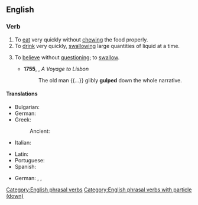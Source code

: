 ==English==

===Verb===
{{en-verb|*}}

# To [[eat]] very quickly without [[chewing]] the food properly.
# To [[drink]] very quickly, [[swallowing]] large quantities of liquid at a time.
# {{lb|en|figurative}} To [[believe]] without [[question]]ing; to [[swallow]].
#* '''1755''', {{w|Henry Fielding}}, ''A Voyage to Lisbon ''
#*: The old man {{...}} glibly '''gulped''' down the whole narrative.

====Translations====
{{trans-top|to eat very quickly without chewing}}
* Bulgarian: {{t+|bg|поглъщам}}
* German: {{t+|de|hinunterschlingen}}
* Greek:
*: Ancient: {{t|grc|λαφύσσω}}
* Italian: {{t+|it|inghiottire}}
{{trans-mid}}
* Latin: {{t|la|gluttiō}}
* Portuguese: {{t|pt|tragar}}
* Spanish: {{t+|es|engullir}}
{{trans-bottom}}

{{trans-top|to drink very quickly, swallowing large quantities of liquid at a time}}
{{trans-mid}}
* German: {{t+|de|hinunterstürzen}}, {{t+|de|hinuntergießen}}, {{t+|de|hinunterkippen}}
{{trans-bottom}}

[[Category:English phrasal verbs]]
[[Category:English phrasal verbs with particle (down)]]